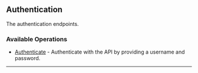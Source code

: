 
## Authentication
The authentication endpoints.

### Available Operations

* [Authenticate](/typescript/authentication/authenticate) - Authenticate with the API by providing a username and password.

---
<Authenticate />
